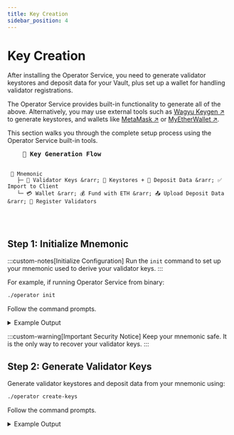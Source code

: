 ```yaml
---
title: Key Creation
sidebar_position: 4
---
```



# Key Creation

After installing the Operator Service, you need to generate validator keystores and deposit data for your Vault, plus set up a wallet for handling validator registrations.

The Operator Service provides built-in functionality to generate all of the above.
Alternatively, you may use external tools such as [Wagyu Keygen ↗](https://github.com/stake-house/wagyu-key-gen) to generate keystores, and wallets like [MetaMask ↗](https://metamask.io/) or [MyEtherWallet ↗](https://help.myetherwallet.com/en/articles/6512619-using-mew-offline).

This section walks you through the complete setup process using the Operator Service built-in tools.

<div style={{textAlign: 'center', margin: '2rem 0'}}>
  <pre style={{
    display: 'inline-block',
    textAlign: 'left',
    background: '#FFFFFF4D',
    color: '#018970',
    padding: '2rem',
    borderRadius: '12px',
    fontSize: '14px',
    fontFamily: 'Monaco, monospace',
    boxShadow: '0 10px 30px rgba(1,137,112,0.2)',
    lineHeight: '1.8'
  }}>
    <strong style={{fontSize: '16px', borderBottom: '2px solid #018970', paddingBottom: '0.5rem', display: 'inline-block', marginBottom: '1rem'}}>🔑 Key Generation Flow</strong>

     📝 Mnemonic
       ├─ 🔐 Validator Keys &rarr; 📁 Keystores + 📄 Deposit Data &rarr; ✅ Import to Client
       └─ 💳 Wallet &rarr; 💰 Fund with ETH &rarr; 📤 Upload Deposit Data &rarr; 🚀 Register Validators
  </pre>
</div>

## Step 1: Initialize Mnemonic

:::custom-notes[Initialize Configuration]
  Run the `init` command to set up your mnemonic used to derive your validator keys.
:::

For example, if running Operator Service from binary:

```bash
./operator init
```

Follow the command prompts.

<details className="custom-details">
<summary>Example Output</summary>

```
Enter the network name (mainnet, hoodi, gnosis, chiado) [mainnet]:
Enter your vault address: 0x3320a...68
Choose your mnemonic language (chinese_simplified, chinese_traditional, czech, english, italian, korean, portuguese, spanish) [english]:
This is your seed phrase. Write it down and store it safely, it is the ONLY way to recover your validator keys.

pumpkin anxiety private salon inquiry ....


Press any key when you have written down your mnemonic.

Please type your mnemonic (separated by spaces) to confirm you have written it down

: pumpkin anxiety private salon inquiry ....

done.
Successfully initialized configuration for vault 0x3320a...68
```

</details>

:::custom-warning[Important Security Notice]
  Keep your mnemonic safe. It is the only way to recover your validator keys.
:::

## Step 2: Generate Validator Keys

Generate validator keystores and deposit data from your mnemonic using:

```bash
./operator create-keys
```

Follow the command prompts.

<details className="custom-details">
<summary>Example Output</summary>
```
Enter the vault address: 0x3320a...68
Enter the number of the validator keys to generate: 10
Enter the mnemonic for generating the validator keys: pumpkin anxiety private salon inquiry ....
Creating validator keys:    [####################################]  10/10
Generating deposit data JSON    [####################################]  10/10
Exporting validator keystores    [####################################]  10/10

Done. Generated 10 keys for 0x3320a...68 vault.
Keystores saved to /home/user/.stakewise/0x3320a...68/keystores file
Deposit data saved to /home/user/.stakewise/0x3320a...68/keystores/deposit_data.json file
```
</details>

:::custom-notes[Generated Files]
  - **Keystores**: Saved to `~/.stakewise/0x[vault-address]/keystores`
  - **Deposit Data**: Saved to `~/.stakewise/0x[vault-address]/keystores/deposit_data.json`
  - **Password**: Stored in `password.txt` within the keystores folder
:::

:::custom-warning[Deposit Data Requirements]
The deposit data file must be created using the Vault contract as the withdrawal address. The Operator Service automatically uses your Vault address for this purpose. If using external tools, ensure the withdrawal address matches your Vault contract address.
:::

:::custom-warning[Important]
  Protect `password.txt` as carefully as your keystores — anyone with it can access your keys.
:::

You can always add more validator keys to your Vault. For that, you need to generate new validator keys and upload the new deposit data file (which will overwrite the existing one).

## Step 3: Set Up Wallet

Create a wallet for validator registrations and gas payments:

```bash
./operator create-wallet
```

<details className="custom-details">
<summary>Example Output</summary>
```
Enter the vault address: 0x3320a...68
Enter the mnemonic for generating the wallet: pumpkin anxiety private salon inquiry ...
Done. The wallet and password saved to /home/user/.stakewise/0x3320a...68/wallet directory. The wallet address is: 0x239B...e3Cc
```
</details>

You may reuse the same mnemonic as your validator keys or generate a separate one for added security.

:::custom-warning[Wallet Balance Warning]
  Fund your wallet with ETH (or xDAI on Gnosis) to cover gas:

    - Each validator registration costs ~0.01 ETH at 30 Gwei gas price
    - Check current gas prices at [Etherscan Gas Tracker ↗](https://etherscan.io/gastracker)
    - Monitor balance regularly to prevent registration failures
:::

## Step 4: Upload Deposit Data to Vault

Once you have created your validator keys and deposit data file, you need to upload the deposit data file to the Vault. This process connects your node to the Vault and can only be done by the [Vault Admin or Keys Manager ↗](https://docs-v3.stakewise.io/protocol-overview-in-depth/vaults#governance-and-management).

:::custom-info[Multiple Operators]
If there is more than one node operator in a Vault, you first need to merge all operator deposit data files into a single file using the `merge-deposit-data` command before uploading.
:::

<Tabs groupId="upload-methods">
  <TabItem value="ui" label="StakeWise UI" default>
    1. Connect with your wallet and head to the [Operate page ↗](https://app.stakewise.io/operate)
    2. Select the Vault you want to upload the deposit data file to
    3. In the upper right corner, click on **"Settings"** and open the **"Deposit Data"** tab
    4. Upload the deposit data file either by dragging and dropping the file, or clicking to choose the file via your file browser
    5. Click **Save** and sign the transaction in your wallet

    :::custom-notes[UI Access]
    The "Settings" button is only visible to the Vault Admin or Keys Manager.
    :::
  </TabItem>

  <TabItem value="operator" label="Operator Service">
    Calculate the deposit data Merkle tree root with the following command:

    ```bash
    ./operator get-validators-root
    ```

    ```
    Enter the vault address: 0xeEFFFD4C23D2E8c845870e273861e7d60Df49663
    The validator deposit data Merkle tree root: 0x50437ed72066c1a09ee85978f168ac7c58fbc9cd4beb7962c13e68e7faac26d7
    ```

    Then upload the root to your Vault contract:

    - **Vault version 1**: Call `setValidatorsRoot` method of Vault contract
    - **Vault version 2+**: Call `setDepositDataRoot` method of `DepositDataRegistry` contract

    Find the `DepositDataRegistry` contract addresses:
    - [Ethereum Mainnet ↗](https://etherscan.io/address/0x75AB6DdCe07556639333d3Df1eaa684F5735223e)
    - [Gnosis Chain ↗](https://gnosisscan.io/address/0x58e16621B5c0786D6667D2d54E28A20940269E16)
  </TabItem>
</Tabs>

## Step 5: Import Validator Keys

Upload your keystores into your consensus client:

1. Locate your keystores in `~/.stakewise/0x[vault-address]/keystores`
2. Follow your consensus client's guide for importing keys
3. Use the password from `password.txt` file
4. Set the fee recipient to your Vault's fee recipient address

:::custom-info[Fee Recipient Address]
Found in your Vault's "Details" section on the StakeWise interface.
:::

## Alternative Key Management

Validator keystores don't need to be stored directly in the Operator Service. You can instead use:

- **[Remote Signer ↗](./alternative-key-creation/remote-signer)** - Sign deposit/exit messages via a remote signer
- **[HashiCorp Vault ↗](./alternative-key-creation/hashicorp-vault)** - Load keys from a remote Vault instance
- **[API Mode ↗](./alternative-key-creation/api-mode)** - Run Operator as API service with external key management

## Additional Commands

### Add More Validator Keys

You can always add more validator keys to your Vault:

1. Generate new keys using `create-keys`
2. Upload the new deposit data file (this overwrites the existing file)
3. Import the new keystores to your validator clients

:::custom-warning[Overwrite Warning]
Uploading a new deposit data file will overwrite the existing file and consequently overwrite previously unused validator keys.
:::

### Merge Deposit Data Files

For Vaults with multiple operators, merge deposit data files:

```bash
./operator merge-deposit-data
```

### Recover Validator Keystores

You can recover validator keystores that are active. The recovery process will detect validators associated with your Vault address.

:::custom-warning[Safety Requirements]
  Before recovering keystores:
  - **Stop all validators** - Ensure no validators are running with these keystores
  - **Wait at least 2 epochs** - Allow time to pass to avoid slashing
  - **Protect mnemonic** - Your seed phrase can generate all validator keys
:::

```bash
./operator recover
```

<details className="custom-details">
<summary>Example Output</summary>
```
Enter the mnemonic for generating the validator keys: [Your Mnemonic Here]
Enter your vault address: 0x3320ad928c20187602a2b2c04eeaa813fa899468
Enter the comma separated list of API endpoints for execution nodes: https://example.com
Enter the comma separated list of API endpoints for consensus nodes: https://example.com
Enter the network name: hoodi
Found 24 validators, recovering...
Generating keystores [####################################] 100%
Keystores for vault 0x3320ad928c20187602a2b2c04eeaa813fa899468 successfully recovered to /home/user/.stakewise/keystores
```
</details>

## Advanced Configuration

### Environment Variables

Operator Service can be configured via environment variables instead of CLI flags.
Copy [this example file ↗](https://github.com/stakewise/v3-operator/blob/master/.env.example) and save it as `.env`.

```bash
# Load environment variables
export $(grep -v '^#' .env | xargs)

# Verify they're loaded
env
```

### Gas Fee Limits

Protect against excessive gas costs by setting maximum fees:

```bash
./operator start --max-fee-per-gas-wei=100000000000  # 100 Gwei max
```

### CPU Optimization

Reduce CPU load during key operations:

```bash
# Use half your CPU cores (recommended)
./operator create-keys --pool-size=2
```
:::custom-tips[Performance Tip]
  Setting `--pool-size` to half your CPU cores ensures smooth node operation during keystore operations.
:::

## Next Steps

With your keys, deposit data, and wallet prepared, continue to [Getting Started ↗](getting-started) to configure your Vault permissions and launch the Operator Service.

:::custom-info[For consensus client documentation, see:]
[Lighthouse ↗](https://lighthouse-book.sigmaprime.io/intro.html) • [Prysm ↗](https://docs.prylabs.network/) • [Teku ↗](https://docs.teku.consensys.io/) • [Nimbus ↗](https://nimbus.guide/) • [Lodestar ↗](https://chainsafe.github.io/lodestar/)
:::